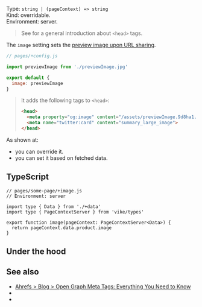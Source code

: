 

Type: `string | (pageContext) => string`  
Kind: overridable.  
Environment: server. <ImplementedBy noCustomGuide />

> See <Link href="/head-tags" /> for a general introduction about `<head>` tags.

The `image` setting sets the [preview image upon URL sharing](https://ahrefs.com/blog/open-graph-meta-tags/#:~:text=8%20simple%20steps.%22%20/%3E-,%3Cmeta%20property%3D%22og%3Aimage%22,-content%3D%22https%3A//ahrefs).

```js
// pages/+config.js

import previewImage from './previewImage.jpg'

export default {
  image: previewImage
}
```

> It adds the following tags to `<head>`:
>
> ```html
> <head>
>   <meta property="og:image" content="/assets/previewImage.9d8ha1.jpg">
>   <meta name="twitter:card" content="summary_large_image">
> </head>
> ```

As shown at:
 - <Link href="/head#page-specific" /> you can override it.
 - <Link href="/head#data" /> you can set it based on fetched data.


## TypeScript

```tsx
// pages/some-page/+image.js
// Environment: server

import type { Data } from './+data'
import type { PageContextServer } from 'vike/types'

export function image(pageContext: PageContextServer<Data>) {
  return pageContext.data.product.image
}
```


## Under the hood

<OnlyHtmlNote />


## See also

- [Ahrefs > Blog > Open Graph Meta Tags: Everything You Need to Know](https://ahrefs.com/blog/open-graph-meta-tags/)
- <Link href="/head-tags" />
- <Link href="/settings#html" doNotInferSectionTitle />
